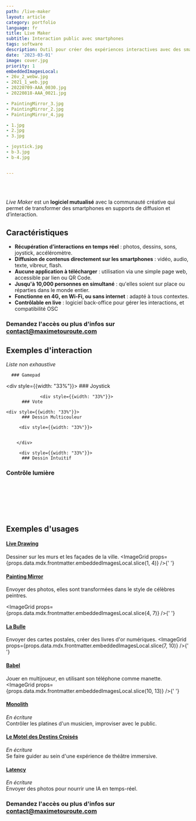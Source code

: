 ```yaml
---
path: /live-maker
layout: article
category: portfolio
language: fr
title: Live Maker
subtitle: Interaction public avec smartphones
tags: software
description: Outil pour créer des expériences interactives avec des smartphones
date: '2023-03-01'
image: cover.jpg
priority: 1
embeddedImagesLocal:
- 26v_2_webw.jpg
- 2021_1_web.jpg
- 20220709-AAA_0030.jpg
- 20220818-AAA_0021.jpg

- PaintingMirror_3.jpg 
- PaintingMirror_2.jpg
- PaintingMirror_4.jpg

- 1.jpg
- 2.jpg
- 3.jpg

- joystick.jpg
- b-3.jpg
- b-4.jpg 


---
```


<br/>
<br/>

_Live Maker_ est un __logiciel mutualisé__ avec la communauté créative qui permet de transformer des smartphones en supports de diffusion et d’interaction.


## Caractéristiques

* **Récupération d’interactions en temps réel** : photos, dessins, sons, joystick, accéléromètre.
* **Diffusion de contenus directement sur les smartphones** : vidéo, audio, texte, vibreur, flash.
* **Aucune application à télécharger** : utilisation via une simple page web, accessible par lien ou QR Code.
* **Jusqu'à 10,000 personnes en simultané** : qu'elles soient sur place ou réparties dans le monde entier.
* **Fonctionne en 4G, en Wi-Fi, ou sans internet** : adapté à tous contextes.
* **Contrôlable en live** : logiciel back-office pour gérer les interactions, et compatibilité OSC


### Demandez l'accès ou plus d'infos sur [contact@maximetouroute.com](mailto:contact@maximetouroute.com)


## Exemples d'interaction
_Liste non exhaustive_

<div style={{backgroundColor: '', display: 'flex', flexDirection: 'row', alignItems: 'center', justifyContent: 'space-between'}}>
      <div style={{width: "33%"}}>

      ### Gamepad

<ResponsiveIframe
  src="https://youtube.com/embed/5J16GKME4SE"
  width="1080"
  height="1920"
/>
        </div> 
              <div style={{width: "33%"}}>
       ### Joystick
<ResponsiveIframe
  src="https://youtube.com/embed/bzQ6nPaoRfI"
  width="1080"
  height="1920"
/>
        </div> 

     
                 <div style={{width: "33%"}}>
          ### Vote
<ResponsiveIframe
  src="https://youtube.com/embed/UkP0KwxRn7M"
  width="1080"
  height="1920"
/>
        </div> 
        
</div>

<div style={{backgroundColor: '', display: 'flex', flexDirection: 'row', alignItems: 'center', justifyContent: 'space-between'}}>

    <div style={{width: "33%"}}>
          ### Dessin Multicouleur
<ResponsiveIframe
  src="https://youtube.com/embed/vRFPCrcx5xU"
  width="1080"
  height="1920"
/>
        </div> 

         <div style={{width: "33%"}}>
          

        </div> 

         <div style={{width: "33%"}}>
          ### Dessin Intuitif
<ResponsiveIframe
  src="https://youtube.com/embed/udvb6tbj2CA"
  width="1080"
  height="1920"
/>
        </div> 

</div>

 ### Contrôle lumière
<ResponsiveIframe
  src="https://youtube.com/embed/KMXblserA1g"
  width="1920"
  height="1080"
/>


<br/>
<br/>
<br/>
<br/>
<br/>

## Exemples d'usages

#### [Live Drawing](/livedrawing)
Dessiner sur les murs et les façades de la ville.
<ImageGrid props={props.data.mdx.frontmatter.embeddedImagesLocal.slice(1, 4)} />{' '}

#### [Painting Mirror]()
Envoyer des photos, elles sont transformées dans le style de célèbres peintres.

<ImageGrid props={props.data.mdx.frontmatter.embeddedImagesLocal.slice(4, 7)} />{' '}


#### [La Bulle](/la-bulle)
Envoyer des cartes postales, créer des livres d'or numériques.
<ImageGrid props={props.data.mdx.frontmatter.embeddedImagesLocal.slice(7, 10)} />{' '}


#### [Babel](/babel)
Jouer en multijoueur, en utilisant son téléphone comme manette.
<ImageGrid props={props.data.mdx.frontmatter.embeddedImagesLocal.slice(10, 13)} />{' '}

#### [Monolith](/monolith)
_En écriture_  
Contrôler les platines d'un musicien, improviser avec le public.

#### [Le Motel des Destins Croisés](/motel-destins-croises)
_En écriture_  
Se faire guider au sein d'une expérience de théâtre immersive.

#### [Latency](/latency)
_En écriture_  
Envoyer des photos pour nourrir une IA en temps-réel.


### Demandez l'accès ou plus d'infos sur [contact@maximetouroute.com](mailto:contact@maximetouroute.com)
